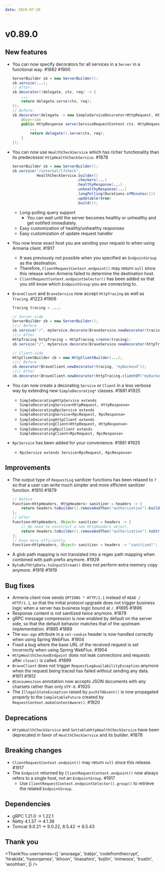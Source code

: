 ```yaml
---
date: 2019-07-29
---
```


# v0.89.0

## New features

- You can now specify decorators for all services in a `Server` in a functional way. #1882 #1900
  ```java
  ServerBuilder sb = new ServerBuilder();
  sb.service(...);
  // After:
  sb.decorator((delegate, ctx, req) -> {
      ...
      return delegate.serve(ctx, req);
  });
  // Before:
  sb.decorator(delegate -> new SimpleServiceDecorator<HttpRequest, HttpResponse>(delegate) {
      @Override
      public HttpResponse serve(ServiceRequestContext ctx, HttpRequest req) throws Exception {
          ...
          return delegate().serve(ctx, req);
      }
  });
  ```
- You can now use `HealthCheckService` which has richer functionality than its predecessor `HttpHealthCheckService`. #1878
  ```java
  ServerBuilder sb = new ServerBuilder();
  sb.service("/internal/l7check",
             HealthCheckService.builder()
                               .checkers(...)
                               .healthyResponse(...)
                               .unhealthyResponse(...)
                               .longPolling(Durations.ofMinutes(1))
                               .updatable(true)
                               .build());
  ```
  - Long-polling query support
    - You can wait until the server becomes healthy or unhealthy and get notified immediately.
  - Easy customization of healthy/unhealthy responses
  - Easy customization of update request handler
- You now know exact host you are sending your request to when using Armeria client. #1917
  - It was previously not possible when you specified an `EndpointGroup` as the destination.
  - Therefore, `ClientRequestContext.endpoint()` may return `null` since this release when Armeria failed to determine the destination host.
  - `ClientRequestContext.endpointSelector()` has been added so that you still know which `EndpointGroup` you are connecting to.
- `BraveClient` and `BraveService` now accept `HttpTracing` as well as `Tracing`. #1223 #1906

  ```java
  Tracing tracing = ...;

  // Server-side
  ServerBuilder sb = new ServerBuilder();
  //// Before
  sb.service("/", myService.decorate(BraveService.newDecorator(tracing)));
  //// After
  HttpTracing httpTracing = HttpTracing.create(tracing);
  sb.service("/", myService.decorate(BraveService.newDecorator(httpTracing)));

  // Client-side
  HttpClientBuilder cb = new HttpClientBuilder(...);
  //// Before
  cb.decorator(BraveClient.newDecorator(tracing, "myBackend"));
  //// After
  cb.decorator(BraveClient.newDecorator(httpTracing.clientOf("myBackend")));
  ```

- You can now create a decorating `Service` or `Client` in a less verbose way by extending new `SimpleDecorating*` classes. #1881 #1925
  - `SimpleDecoratingHttpService extends SimpleDecoratingService<HttpRequest, HttpResponse>`
  - `SimpleDecoratingRpcService extends SimpleDecoratingService<RpcRequest, RpcResponse>`
  - `SimpleDecoratingHttpClient extends SimpleDecoratingClient<HttpRequest, HttpResponse>`
  - `SimpleDecoratingRpcClient extends SimpleDecoratingClient<RpcRequest, RpcResponse>`
- `RpcService` has been added for your convenience. #1881 #1925
  - `RpcService extends Service<RpcRequest, RpcResponse>`

## Improvements

- The output type of `RequestLog` sanitizer functions has been relaxed to `?` so that a user can write much simpler and more efficient sanitizer function. #1810 #1879
  ```java
  // Before
  Function<HttpHeaders, HttpHeaders> sanitizer = headers -> {
      return headers.toBuilder().removeAndThen("authorization").build();
  };
  // After
  Function<HttpHeaders, Object> sanitizer = headers -> {
      // No need to construct a new HttpHeaders object.
      return headers.toBuilder().removeAndThen("authorization").toString();
  };
  // Even more efficiently
  Function<HttpHeaders, Object> sanitizer = headers -> "sanitized!";
  ```
- A glob path mapping is not translated into a regex path mapping when combined with path prefix anymore. #1929
- `ByteBufHttpData.toInputStream()` does not perform extra memory copy anymore. #1918 #1919

## Bug fixes

- Armeria client now sends `OPTIONS * HTTP/1.1` instead of `HEAD / HTTP/1.1`, so that the initial protocol upgrade does not trigger business logic when a server has business logic bound at `/`. #1895 #1896
- Response content is not sanitized twice anymore. #1879
- gRPC message compression is now enabled by default on the server side, so that the default behavior matches that of the upstream implementation. #1885 #1889
- The `max-age` attribute in a `set-cookie` header is now handled correctly when using Spring WebFlux. #1904
- Fixed a bug where the base URL of the received request is set incorrectly when using Spring WebFlux. #1904
- `HttpHealthCheckedEndpoint` does not leak connections and requests after `close()` is called. #1899
- `BraveClient` does not trigger `RequestLogAvailabilityException` anymore when the request being traced has failed without sending any data. #1911 #1912
- `@ConsumesJson` annotation now accepts JSON documents with any charsets rather than only `UTF-8`. #1920
- The `IllegalStateException` raised by `pushIfAbsent()` is now propagated properly to the `CompletableFuture` created by `RequestContext.makeContextAware()`. #1920

## Deprecations

- `HttpHealthCheckService` and `SettableHttpHealthCheckService` have been deprecated in favor of `HealthCheckService` and its builder. #1878

## Breaking changes

- `ClientRequestContext.endpoint()` may return `null` since this release. #1917
- The `Endpoint` returned by `ClientRequestContext.endpoint()` now always refers to a single host, not an `EndpointGroup`. #1917
  - Use `ClientRequestContext.endpointSelector().group()` to retrieve the related `EndpointGroup`.

## Dependencies

- gRPC 1.21.0 -> 1.22.1
- Netty 4.1.37 -> 4.1.38
- Tomcat 9.0.21 -> 9.0.22, 8.5.42 -> 8.5.43

## Thank you

<ThankYou
  usernames={[
    'anuraaga',
    'babjo',
    'codefromthecrypt',
    'hirakida',
    'hyeonjames',
    'ikhoon',
    'imasahiro',
    'kojilin',
    'minwoox',
    'trustin',
    'woohhan',
  ]}
/>

